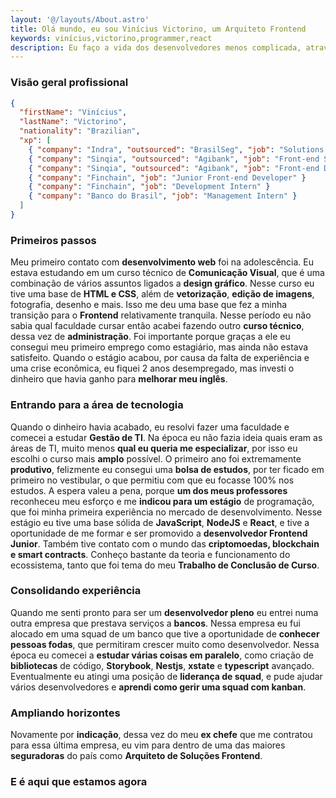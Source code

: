```yaml
---
layout: '@/layouts/About.astro'
title: Olá mundo, eu sou Vinícius Victorino, um Arquiteto Frontend
keywords: vinícius,victorino,programmer,react
description: Eu faço a vida dos desenvolvedores menos complicada, através de decisões bem pensadas e introduzindo bons padrões.
---
```


### Visão geral profissional

```json
{
  "firstName": "Vinícius",
  "lastName": "Victorino",
  "nationality": "Brazilian",
  "xp": [
    { "company": "Indra", "outsourced": "BrasilSeg", "job": "Solutions Architect" },
    { "company": "Sinqia", "outsourced": "Agibank", "job": "Front-end Squad Leader" }
    { "company": "Sinqia", "outsourced": "Agibank", "job": "Front-end Developer" }
    { "company": "Finchain", "job": "Junior Front-end Developer" }
    { "company": "Finchain", "job": "Development Intern" }
    { "company": "Banco do Brasil", "job": "Management Intern" }
  ]
}
```

### Primeiros passos

Meu primeiro contato com **desenvolvimento web** foi na adolescência. Eu estava estudando em um curso técnico de **Comunicação Visual**, que é uma combinação de vários assuntos ligados a **design gráfico**. Nesse curso eu tive uma base de **HTML e CSS**, além de **vetorização**, **edição de imagens**, fotografia, desenho e mais. Isso me deu uma base que fez a minha transição para o **Frontend** relativamente tranquila. Nesse período eu não sabia qual faculdade cursar então acabei fazendo outro **curso técnico**, dessa vez de **administração**. Foi importante porque graças a ele eu consegui meu primeiro emprego como estagiário, mas ainda não estava satisfeito. Quando o estágio acabou, por causa da falta de experiência e uma crise econômica, eu fiquei 2 anos desempregado, mas investi o dinheiro que havia ganho para **melhorar meu inglês**.

### Entrando para a área de tecnologia

Quando o dinheiro havia acabado, eu resolvi fazer uma faculdade e comecei a estudar **Gestão de TI**. Na época eu não fazia ideia quais eram as áreas de TI, muito menos **qual eu queria me especializar**, por isso eu escolhi o curso mais **amplo** possível. O primeiro ano foi extremamente **produtivo**, felizmente eu consegui uma **bolsa de estudos**, por ter ficado em primeiro no vestibular, o que permitiu com que eu focasse 100% nos estudos. A espera valeu a pena, porque **um dos meus professores** reconheceu meu esforço e me **indicou para um estágio** de programação, que foi minha primeira experiência no mercado de desenvolvimento. Nesse estágio eu tive uma base sólida de **JavaScript**, **NodeJS** e **React**, e tive a oportunidade de me formar e ser promovido a **desenvolvedor Frontend Junior**. Também tive contato com o mundo das **criptomoedas, blockchain e smart contracts**. Conheço bastante da teoria e funcionamento do ecossistema, tanto que foi tema do meu **Trabalho de Conclusão de Curso**.

### Consolidando experiência

Quando me senti pronto para ser um **desenvolvedor pleno** eu entrei numa outra empresa que prestava serviços a **bancos**. Nessa empresa eu fui alocado em uma squad de um banco que tive a oportunidade de **conhecer pessoas fodas**, que permitiram crescer muito como desenvolvedor. Nessa época eu comecei a **estudar várias coisas em paralelo**, como criação de **bibliotecas** de código, **Storybook**, **Nestjs**, **xstate** e **typescript** avançado. Eventualmente eu atingi uma posição de **liderança de squad**, e pude ajudar vários desenvolvedores e **aprendi como gerir uma squad com kanban**.

### Ampliando horizontes

Novamente por **indicação**, dessa vez do meu **ex chefe** que me contratou para essa última empresa, eu vim para dentro de uma das maiores **seguradoras** do país como **Arquiteto de Soluções Frontend**.

### E é aqui que estamos agora
